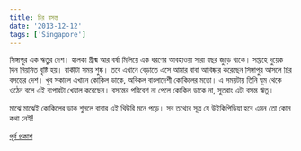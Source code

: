 ```yaml
---
title: চির বসন্ত
date: '2013-12-12'
tags: ['Singapore']
---
```


সিঙ্গাপুর এক ঋতুর দেশ। হালকা গ্রীষ্ম আর বর্ষা মিলিয়ে এক ধরণের আবহাওয়া সারা বছর জুড়ে থাকে। সপ্তাহে দুয়েক দিন নিয়মিত বৃষ্টি হয়। বাকীটা সময় শুষ্ক। তবে এখানে বেড়াতে এসে আমার বাবা আবিষ্কার করেছেন সিঙ্গাপুর আসলে চির বসন্তের দেশ। খুব সকালে এখানে কোকিল ডাকে, অবিকল বাংলাদেশী কোকিলের মতো। এ সময়টায় তিনি ঘুম থেকে ওঠেন বলে এই ব্যপারটা খেয়াল করেছেন। বসন্তের পরিবেশ না পেলে কোকিল ডাকে না, সুতরাং এটা বসন্ত ঋতু।

মাঝে মাঝেই কোকিলের ডাক শুনলে বাবার এই থিউরি মনে পড়ে। সব তথ্যের সূত্র যে উইকিপিডিয়া হবে এমন তো কোন কথা নেই!

[পূর্ব প্রকাশ](https://www.facebook.com/ashraful.alam/posts/10151790085175583)